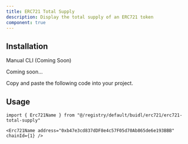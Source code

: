 ```yaml
---
title: ERC721 Total Supply
description: Display the total supply of an ERC721 token
component: true
---
```


<ComponentPreview
  name="erc721-total-supply-demo"
  className="[&_.preview>[data-orientation=vertical]]:sm:max-w-[70%]"
/>

## Installation

<Tabs defaultValue="manual">

<TabsList>
  <TabsTrigger value="manual">Manual</TabsTrigger>
  <TabsTrigger disabled={true} value="cli">
    CLI (Coming Soon)
  </TabsTrigger>
</TabsList>

<TabsContent value="cli">

<Steps>

<Step>Coming soon...</Step>

</Steps>

</TabsContent>

<TabsContent value="manual">

<Steps>

<Step>Copy and paste the following code into your project.</Step>

<ComponentSource name="erc721-total-supply" />

</Steps>

</TabsContent>

</Tabs>

## Usage

```tsx
import { Erc721Name } from "@/registry/default/buidl/erc721/erc721-total-supply"
```

```tsx
<Erc721Name address="0xb47e3cd837dDF8e4c57F05d70Ab865de6e193BBB" chainId={1} />
```
